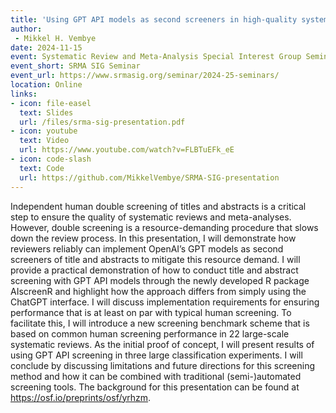 ```yaml
---
title: 'Using GPT API models as second screeners in high-quality systematic reviews'
author: 
 - Mikkel H. Vembye
date: 2024-11-15
event: Systematic Review and Meta-Analysis Special Interest Group Seminar
event_short: SRMA SIG Seminar
event_url: https://www.srmasig.org/seminar/2024-25-seminars/
location: Online
links:
- icon: file-easel
  text: Slides
  url: /files/srma-sig-presentation.pdf
- icon: youtube
  text: Video
  url: https://www.youtube.com/watch?v=FLBTuEFk_eE
- icon: code-slash
  text: Code
  url: https://github.com/MikkelVembye/SRMA-SIG-presentation 
---
```


Independent human double screening of titles and abstracts is a critical step to ensure the quality of systematic reviews and meta-analyses. However, double screening is a resource-demanding procedure that slows down the review process. In this presentation, I will demonstrate how reviewers reliably can implement OpenAI’s GPT models as second screeners of title and abstracts to mitigate this resource demand. I will provide a practical demonstration of how to conduct title and abstract screening with GPT API models through the newly developed R package AIscreenR and highlight how the approach differs from simply using the ChatGPT interface. I will discuss implementation requirements for ensuring performance that is at least on par with typical human screening. To facilitate this, I will introduce a new screening benchmark scheme that is based on common human screening performance in 22 large-scale systematic reviews. As the initial proof of concept, I will present results of using GPT API screening in three large classification experiments. I will conclude by discussing limitations and future directions for this screening method and how it can be combined with traditional (semi-)automated screening tools. The background for this presentation can be found at <https://osf.io/preprints/osf/yrhzm>.

